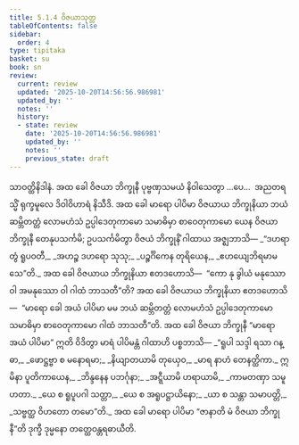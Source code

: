 ```yaml
---
title: 5.1.4 ဝိဇယာသုတ္တ
tableOfContents: false
sidebar:
  order: 4
type: tipitaka
basket: su
book: sn
review:
  current: review
  updated: '2025-10-20T14:56:56.986981'
  updated_by: ''
  notes: ''
  history:
  - state: review
    date: '2025-10-20T14:56:56.986981'
    updated_by: ''
    notes: ''
    previous_state: draft
---
```



<DynamicBreadcrumb />


<ReviewStatus review={frontmatter.review} showDetails={true} />

<HypothesisAnnotation frontmatter={frontmatter} />

<Division number="165" book="sn" e="ch" v="18" p="304">

<Paragraph number="958" book="sn">
သာဝတ္ထိနိဒါနံ. အထ ခေါ ဝိဇယာ ဘိက္ခုနီ ပုဗ္ဗဏှသမယံ နိဝါသေတွာ …ပေ…  အညတရသ္မိံ ရုက္ခမူလေ ဒိဝါဝိဟာရံ နိသီဒိ. အထ ခေါ မာရော ပါပိမာ ဝိဇယာယ ဘိက္ခုနိယာ ဘယံ ဆမ္ဘိတတ္တံ လောမဟံသံ ဥပ္ပါဒေတုကာမော သမာဓိမှာ စာဝေတုကာမော ယေန ဝိဇယာ ဘိက္ခုနီ တေနုပသင်္ကမိ; ဥပသင်္ကမိတွာ ဝိဇယံ ဘိက္ခုနိံ ဂါထာယ အဇ္ဈဘာသိ—
</Paragraph>

<Paragraph number="959" type="verses" book="sn">
_“ဒဟရာ တွံ ရူပဝတီ,_  
_အဟဉ္စ ဒဟရော သုသု;_  
_ပဉ္စင်္ဂိကေန တုရိယေန,_  
_ဧဟယျေဘိရမာမသေ”တိ._  

</Paragraph>

<Paragraph number="960" book="sn">
အထ ခေါ ဝိဇယာယ ဘိက္ခုနိယာ ဧတဒဟောသိ—  “ကော နု ခွါယံ မနုဿော ဝါ အမနုဿော ဝါ ဂါထံ ဘာသတီ”တိ? အထ ခေါ ဝိဇယာယ ဘိက္ခုနိယာ ဧတဒဟောသိ—  “မာရော ခေါ အယံ ပါပိမာ မမ ဘယံ ဆမ္ဘိတတ္တံ လောမဟံသံ ဥပ္ပါဒေတုကာမော သမာဓိမှာ စာဝေတုကာမော ဂါထံ ဘာသတီ”တိ. အထ ခေါ ဝိဇယာ ဘိက္ခုနီ “မာရော အယံ ပါပိမာ” ဣတိ ဝိဒိတွာ မာရံ ပါပိမန္တံ ဂါထာဟိ ပစ္စဘာသိ—
</Paragraph>

<Paragraph number="961" type="verses" book="sn">
_“ရူပါ သဒ္ဒါ ရသာ ဂန္ဓာ,_  
_ဖောဋ္ဌဗ္ဗာ စ မနောရမာ;_  
_နိယျာတယာမိ တုယှေဝ,_  
_မာရ နာဟံ တေနတ္ထိကာ._  

</Paragraph>

<Paragraph number="962" type="verses" book="sn">
ဣမိနာ ပူတိကာယေန,_  
_ဘိန္ဒနေန ပဘင်္ဂုနာ;_  
_အဋ္ဋီယာမိ ဟရာယာမိ,_  
_ကာမတဏှာ သမူဟတာ._  

</Paragraph>

<Paragraph number="963" type="verses" book="sn">
_ယေ စ ရူပူပဂါ သတ္တာ,_  
_ယေ စ အရူပဋ္ဌာယိနော;_  
_ယာ စ သန္တာ သမာပတ္တိ,_  
_သဗ္ဗတ္ထ ဝိဟတော တမော”တိ._  

</Paragraph>

<Paragraph number="964" book="sn">
အထ ခေါ မာရော ပါပိမာ “ဇာနာတိ မံ ဝိဇယာ ဘိက္ခုနီ”တိ ဒုက္ခီ ဒုမ္မနော တတ္ထေဝန္တရဓာယီတိ.
</Paragraph>
</Division>